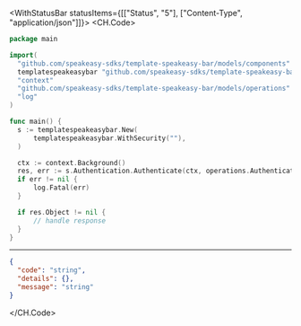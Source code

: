 

<WithStatusBar statusItems={[["Status", "5"], ["Content-Type", "application/json"]]}>
  <CH.Code>
  ```go Authenticate.go
  package main

import(
	"github.com/speakeasy-sdks/template-speakeasy-bar/models/components"
	templatespeakeasybar "github.com/speakeasy-sdks/template-speakeasy-bar"
	"context"
	"github.com/speakeasy-sdks/template-speakeasy-bar/models/operations"
	"log"
)

func main() {
    s := templatespeakeasybar.New(
        templatespeakeasybar.WithSecurity(""),
    )

    ctx := context.Background()
    res, err := s.Authentication.Authenticate(ctx, operations.AuthenticateRequestBody{})
    if err != nil {
        log.Fatal(err)
    }

    if res.Object != nil {
        // handle response
    }
}
  ```
  ---

  ```json Example Response
  {
    "code": "string",
    "details": {},
    "message": "string"
  }
  ```
  </CH.Code>
</WithStatusBar>
